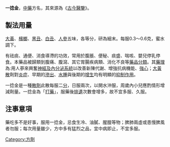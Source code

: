 {{Medical}}
{{multiple issues|
{{expert|time=2014-12-07T07:09:08+00:00}}
{{howto|time=2014-12-07T07:09:08+00:00}}
{{unreferenced|time=2014-12-07T07:09:08+00:00}}
}}
'''一捻金'''，[[中藥|中藥]]方名，其來源為《[[古今醫鑒|古今醫鑒]]》。

==製法用量==
[[大黃|大黃]]、[[檳榔|檳榔]]、[[黑丑|黑丑]]、[[白丑|白丑]]、[[人參|人參]]五味，各等分，研為細末。每服0.3～0.6克，蜜水調下。

有祛痰、通便、消食導滯的功效，常用於腹脹、便秘、痰盛、喘咳、嬰兒停乳停食。本藥品被歸類到腹痛、腹瀉、其它胃腸疾病類、消化不良等[[藥品分類|藥品分類]]。其[[藥理|藥理]]為:用人蔘來興奮[[神經及內分泌系統|神經及內分泌系統]]以改善新陳代謝、增強抗病機能、[[強心|強心]]；[[大黃散|大黃散]]劑對[[炎症|炎症]]、早期的[[滲出|滲出]]、[[水腫|水腫]]與後期的[[增生|增生]]均有明顯的[[抑制作用|抑制作用]]。

一捻金是一種[[散劑|散劑]]此散每服二[[分|分]]，日服兩次，以開水沖服，周歲內小兒應酌情形增減劑量。一捻金為「[[打藥|打藥]]」，服藥後[[排遺|排遺]]次數會增多，故不宜多服、久服。

==注事意項==
藥吃多不是好事，服用一捻金，忌食生冷、油膩、腥膻等物；脾肺兩虛或患慢脾風者勿服；每次用量雖少，方中多有猛烈之品，宜中病即止，不宜多服。

[[Category:方劑|Category:方劑]]